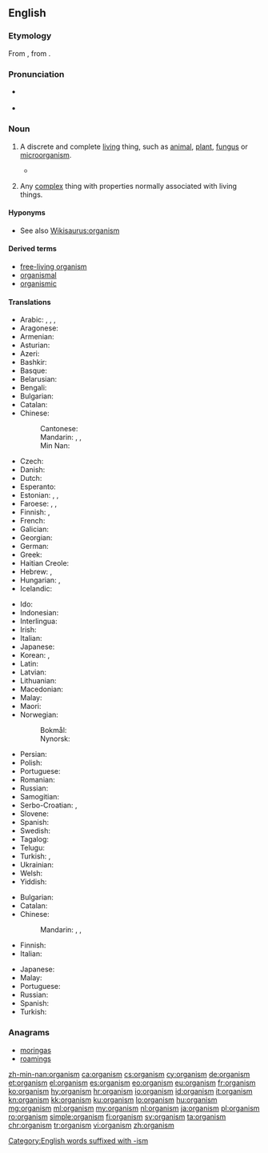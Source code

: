 ==English==
{{wikipedia|lang=en}}

===Etymology===
From {{etyl|grc|en}} {{term|ὄργανον||tool, instrument|lang=grc}}, from {{etyl|ine-pro|en}} {{m|ine-pro|*werǵ-||work}}.

===Pronunciation===
* {{a|UK}} {{IPA|/ˈɔː.ɡən.ɪ.zəm/|lang=en}}
* {{a|US}} {{IPA|/ˈɔɹ.ɡən.ɪ.zəm/|lang=en}}

===Noun===
{{en-noun}}

# {{context|biology|lang=en}} A discrete and complete [[living]] thing, such as [[animal]], [[plant]], [[fungus]] or [[microorganism]].
#* {{quote-magazine|date=2013-07-20|volume=408|issue=8845|magazine={{w|The Economist}}
|title=[http://www.economist.com/news/science-and-technology/21581981-what-pollution-some-opportunity-others-welcome-plastisphere Welcome to the plastisphere]
|passage=Plastics are energy-rich substances, which is why many of them burn so readily. Any '''organism''' that could unlock and use that energy would do well in the Anthropocene. Terrestrial bacteria and fungi which can manage this trick are already familiar to experts in the field.}}
# {{context|by extension|lang=en}} Any [[complex]] thing with properties normally associated with living things.

====Hyponyms====
* See also [[Wikisaurus:organism]]

====Derived terms====
* [[free-living organism]]
* [[organismal]]
* [[organismic]]

====Translations====
{{trans-top|living thing}}
* Arabic: {{qualifier|indefinite}} {{t|ar|مُتَعَضٍّ|f}}, {{qualifier|definite}} {{t|ar|المُتَعَضِّي|f}}, {{t|ar|عُضْوِيَّة|f}}, {{t+|ar|مَوْجُود|m}}
* Aragonese: {{t|an|organismo|m}}
* Armenian: {{t+|hy|օրգանիզմ}}
* Asturian: {{t|ast|organismu|m}}
* Azeri: {{t|az|orqanizm}}
* Bashkir: {{t|ba|организм|sc=Cyrl}}
* Basque: {{t|eu|organismo}}
* Belarusian: {{t|be|аргані́зм|m|sc=Cyrl}}
* Bengali: {{t|bn|জীব|tr=jib|sc=Beng}}
* Bulgarian: {{t+|bg|органи́зъм|m|sc=Cyrl}}
* Catalan: {{t+|ca|organisme|m}}
* Chinese:
*: Cantonese: {{t|yue|生物|tr=sang1 mat6|sc=Hani}}
*: Mandarin: {{t+|cmn|生物|tr=shēngwù|sc=Hani}}, {{t|cmn|有機體|sc=Hani}}, {{t+|cmn|有机体|tr=yǒujītǐ|sc=Hani}}
*: Min Nan: {{t+|nan|生物|tr=seng-bu̍t|sc=Hani}}
* Czech: {{t+|cs|organismus|m}}
* Danish: {{t+|da|organisme|c}}
* Dutch: {{t+|nl|organisme|n}}
* Esperanto: {{t+|eo|organismo}}
* Estonian: {{t+|et|organism}}, {{t|et|elusorganism}}, {{t|et|elusolend}}
* Faroese: {{t+|fo|vera|f}}, {{t|fo|lívvera|f}}, {{t|fo|skepna|f}}
* Finnish: {{t+|fi|eliö}}, {{t+|fi|organismi}}
* French: {{t+|fr|organisme|m}}
* Galician: {{t+|gl|organismo|m}}
* Georgian: {{t|ka|ორგანიზმი}}
* German: {{t+|de|Organismus|m}}
* Greek: {{t+|el|οργανισμός|m}}
* Haitian Creole: {{t|ht|òganis}}
* Hebrew: {{t+|he|אורגניזם|m|tr=organizm|sc=Hebr}}, {{t+|he|יצור|m|tr=yetsur|sc=Hebr}}
* Hungarian: {{t+|hu|organizmus}}, {{t+|hu|élőlény}}
* Icelandic: {{t+|is|lífvera|f}}
{{trans-mid}}
* Ido: {{t+|io|organismo}}
* Indonesian: {{t+|id|organisme}}
* Interlingua: {{t|ia|organismo}}
* Irish: {{t|ga|orgánach|m}}
* Italian: {{t+|it|organismo|m}}
* Japanese: {{t|ja|有機体|tr=ゆうきたい, yūkitai}}
* Korean: {{t+|ko|생물|sc=Hang}}, {{t+|ko|유기체|sc=Hang}}
* Latin: {{t|la|organismus|m}}
* Latvian: {{t|lv|organisms|m}}
* Lithuanian: {{t|lt|organizmas|m}}
* Macedonian: {{t|mk|органи́зам|m}}
* Malay: {{t|ms|organisma}}
* Maori: {{t|mi|rauropi}}
* Norwegian:
*: Bokmål: {{t|nb|organisme|m}}
*: Nynorsk: {{t|nn|organisme|m}}
* Persian: {{t+|fa|سازواره|tr=sâzvâre}}
* Polish: {{t+|pl|organizm|m}}
* Portuguese: {{t+|pt|organismo|m}}
* Romanian: {{t+|ro|organism|n}}
* Russian: {{t+|ru|органи́зм|m}}
* Samogitian: {{t|sgs|uorganėzmos|m}}
* Serbo-Croatian: {{t+|sh|organìzam|m|sc=Cyrl}}, {{t+|sh|organìzam|m}}
* Slovene: {{t+|sl|organizem|m}}
* Spanish: {{t+|es|organismo|m}}
* Swedish: {{t+|sv|organism|c}}
* Tagalog: {{t|tl|tataghay}}
* Telugu: {{t+|te|జీవి}}
* Turkish: {{t+|tr|organizma}}, {{t+|tr|canlı}}
* Ukrainian: {{t+|uk|органі́зм|m|sc=Cyrl}}
* Welsh: {{t+|cy|organeb|f}}
* Yiddish: {{t|yi|אָרגאַניזם|sc=Hebr}}
{{trans-bottom}}

{{trans-top|any complex thing with properties normally associated with living things.}}
* Bulgarian: {{t+|bg|организъм|m|sc=Cyrl}}
* Catalan: {{t+|ca|organisme|m}}
* Chinese:
*: Mandarin: {{t+|cmn|生物|tr=shēngwù|sc=Hani}}, {{t|cmn|有機體|sc=Hani}}, {{t|cmn|有機體|tr=yǒujītǐ|sc=Hani}}
* Finnish: {{t+|fi|organismi}}
* Italian: {{t+|it|organismo|m}}
{{trans-mid}}
* Japanese: {{t|ja|有機体|tr=ゆうきたい, yūkitai}}
* Malay: {{t|ms|organisma}}
* Portuguese: {{t+|pt|organismo|m}}
* Russian: {{t+|ru|органи́зм|m}}
* Spanish: {{t+|es|organismo|m}}
* Turkish: {{t+|tr|organizma}}
{{trans-bottom}}

===Anagrams===
* [[moringas#English|moringas]]
* [[roamings#English|roamings]]

[[Category:English words suffixed with -ism]]

[[zh-min-nan:organism]]
[[ca:organism]]
[[cs:organism]]
[[cy:organism]]
[[de:organism]]
[[et:organism]]
[[el:organism]]
[[es:organism]]
[[eo:organism]]
[[eu:organism]]
[[fr:organism]]
[[ko:organism]]
[[hy:organism]]
[[hr:organism]]
[[io:organism]]
[[id:organism]]
[[it:organism]]
[[kn:organism]]
[[kk:organism]]
[[ku:organism]]
[[lo:organism]]
[[hu:organism]]
[[mg:organism]]
[[ml:organism]]
[[my:organism]]
[[nl:organism]]
[[ja:organism]]
[[pl:organism]]
[[ro:organism]]
[[simple:organism]]
[[fi:organism]]
[[sv:organism]]
[[ta:organism]]
[[chr:organism]]
[[tr:organism]]
[[vi:organism]]
[[zh:organism]]